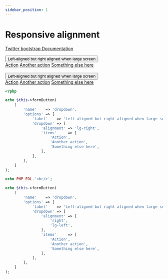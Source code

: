 ```yaml
---
sidebar_position: 1
---
```



# Responsive alignment

[Twitter bootstrap Documentation](https://getbootstrap.com/docs/4.5/components/dropdowns/#responsive-alignment)

<Tabs>
<TabItem value="result" label="Result" default><HtmlCode bootstrapVersion="4.5"><div class="dropdown">
    <button type="button" name="dropdown" data-toggle="dropdown" role="button" aria-haspopup="true" aria-expanded="false" class="btn btn-secondary dropdown-toggle" value="">Left-aligned but right aligned when large screen</button>
    <div class="dropdown-menu dropdown-menu-lg-right">
        <a class="dropdown-item" href="#">Action</a>
        <a class="dropdown-item" href="#">Another action</a>
        <a class="dropdown-item" href="#">Something else here</a>
    </div>
</div>
<br/>
<div class="dropdown">
    <button type="button" name="dropdown" data-toggle="dropdown" role="button" aria-haspopup="true" aria-expanded="false" class="btn btn-secondary dropdown-toggle" value="">Left-aligned but right aligned when large screen</button>
    <div class="dropdown-menu dropdown-menu-lg-left dropdown-menu-right">
        <a class="dropdown-item" href="#">Action</a>
        <a class="dropdown-item" href="#">Another action</a>
        <a class="dropdown-item" href="#">Something else here</a>
    </div>
</div></HtmlCode></TabItem>
<TabItem value="source" label="Source">

```php
<?php

echo $this->formButton(
    [
        'name'    => 'dropdown',
        'options' => [
            'label'    => 'Left-aligned but right aligned when large screen',
            'dropdown' => [
                'alignment' => 'lg-right',
                'items'     => [
                    'Action',
                    'Another action',
                    'Something else here',
                ],
            ],
        ],
    ]
);

echo PHP_EOL.'<br/>';

echo $this->formButton(
    [
        'name'    => 'dropdown',
        'options' => [
            'label'    => 'Left-aligned but right aligned when large screen',
            'dropdown' => [
                'alignment' => [
                    'right',
                    'lg-left',
                ],
                'items'     => [
                    'Action',
                    'Another action',
                    'Something else here',
                ],
            ],
        ],
    ]
);

```

</TabItem>
</Tabs>
